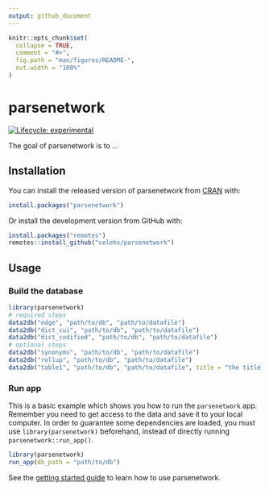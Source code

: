 ```yaml
---
output: github_document
---
```


<!-- README.md is generated from README.Rmd. Please edit that file -->

```r
knitr::opts_chunk$set(
  collapse = TRUE,
  comment = "#>",
  fig.path = "man/figures/README-",
  out.width = "100%"
)
```

# parsenetwork

<!-- badges: start -->
[![Lifecycle: experimental](https://img.shields.io/badge/lifecycle-experimental-orange.svg)](https://lifecycle.r-lib.org/articles/stages.html#experimental)
<!-- badges: end -->

The goal of parsenetwork is to ...

## Installation

You can install the released version of parsenetwork from [CRAN](https://CRAN.R-project.org) with:


``` r
install.packages("parsenetwork")
```

Or install the development version from GitHub with:

``` r
install.packages("remotes")
remotes::install_github("celehs/parsenetwork")
```

## Usage

### Build the database

```r
library(parsenetwork)
# required steps
data2db("edge", "path/to/db", "path/to/datafile")
data2db("dict_cui", "path/to/db", "path/to/datafile")
data2db("dict_codified", "path/to/db", "path/to/datafile")
# optional steps
data2db("synonyms", "path/to/db", "path/to/datafile")
data2db("rollup", "path/to/db", "path/to/datafile")
data2db("table1", "path/to/db", "path/to/datafile", title = "the title of the data")
```


### Run app

This is a basic example which shows you how to run the `parsenetwork` app. Remember you need to get access to the data and save it to your local computer. In order to guarantee some dependencies are loaded, you must use `library(parsenetwork)` beforehand, instead of directly running `parsenetwork::run_app()`.


```r
library(parsenetwork)
run_app(db_path = "path/to/db")
```



See the [getting started guide](https://celehs.github.io/parsenetwork/articles/main.html)
to learn how to use parsenetwork.


